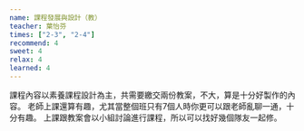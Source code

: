 ```yaml
---
name: 課程發展與設計（教）
teacher: 葉怡芬
times: ["2-3", "2-4"]
recommend: 4
sweet: 4
relax: 4
learned: 4
---
```

課程內容以素養課程設計為主，共需要繳交兩份教案，不大，算是十分好製作的內容。
老師上課還算有趣，尤其當整個班只有7個人時你更可以跟老師亂聊一通，十分有趣。
上課跟教案會以小組討論進行課程，所以可以找好幾個隊友一起修。

